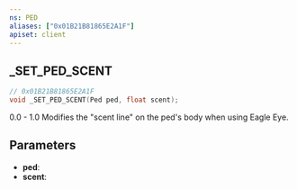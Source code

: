 ```yaml
---
ns: PED
aliases: ["0x01B21B81865E2A1F"]
apiset: client
---
```

## _SET_PED_SCENT

```c
// 0x01B21B81865E2A1F
void _SET_PED_SCENT(Ped ped, float scent);
```

0.0 - 1.0
Modifies the "scent line" on the ped's body when using Eagle Eye.

## Parameters
* **ped**:
* **scent**: